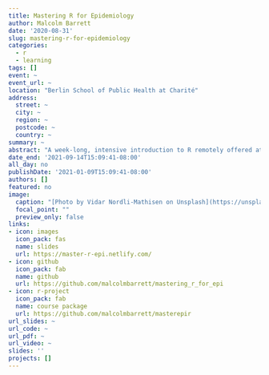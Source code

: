 ```yaml
---
title: Mastering R for Epidemiology
author: Malcolm Barrett
date: '2020-08-31'
slug: mastering-r-for-epidemiology
categories:
  - r
  - learning
tags: []
event: ~
event_url: ~
location: "Berlin School of Public Health at Charité"
address:
  street: ~
  city: ~
  region: ~
  postcode: ~
  country: ~
summary: ~
abstract: "A week-long, intensive introduction to R remotely offered at the Berlin School of Public Health at Charité – Universitätsmedizin Berlin. The course is for researchers, public health professionals, epidemiologists, and clinicians who want to improve their R coding skills, who want to learn modern tools in the R ecosystem, like the tidyverse and Shiny, or who want to get started writing software in R."
date_end: '2021-09-14T15:09:41-08:00'
all_day: no
publishDate: '2021-01-09T15:09:41-08:00'
authors: []
featured: no
image:
  caption: "[Photo by Vidar Nordli-Mathisen on Unsplash](https://unsplash.com/photos/4NlLMwdFoLY)"
  focal_point: ""
  preview_only: false
links:
- icon: images
  icon_pack: fas
  name: slides
  url: https://master-r-epi.netlify.com/
- icon: github
  icon_pack: fab
  name: github
  url: https://github.com/malcolmbarrett/mastering_r_for_epi
- icon: r-project
  icon_pack: fab
  name: course package
  url: https://github.com/malcolmbarrett/masterepir
url_slides: ~
url_code: ~
url_pdf: ~
url_video: ~
slides: ''
projects: []
---
```

